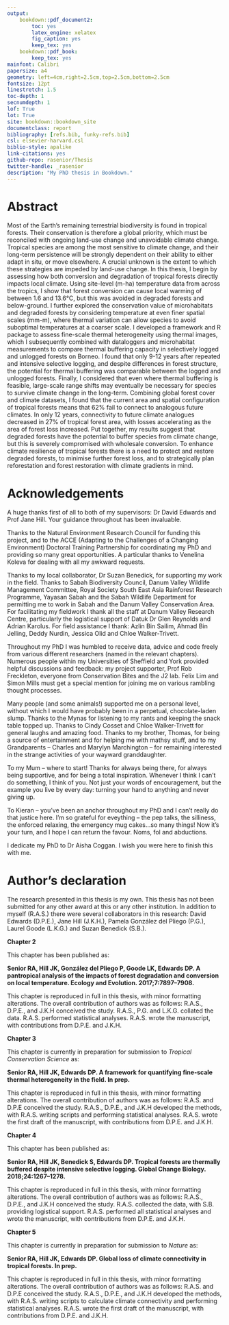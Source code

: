 ```yaml
---
output:
    bookdown::pdf_document2:
        toc: yes
        latex_engine: xelatex
        fig_caption: yes
        keep_tex: yes
    bookdown::pdf_book:
        keep_tex: yes
mainfont: Calibri
papersize: a4
geometry: left=4cm,right=2.5cm,top=2.5cm,bottom=2.5cm
fontsize: 12pt
linestretch: 1.5
toc-depth: 1
secnumdepth: 1
lof: True
lot: True
site: bookdown::bookdown_site
documentclass: report
bibliography: [refs.bib, funky-refs.bib]
csl: elsevier-harvard.csl
biblio-style: apalike
link-citations: yes
github-repo: rasenior/Thesis
twitter-handle: _rasenior
description: "My PhD thesis in Bookdown."
---
```


# Abstract {-}

Most of the Earth's remaining terrestrial biodiversity is found in tropical forests. Their conservation is therefore a global priority, which must be reconciled with ongoing land-use change and unavoidable climate change. Tropical species are among the most sensitive to climate change, and their long-term persistence will be strongly dependent on their ability to either adapt in situ, or move elsewhere. A crucial unknown is the extent to which these strategies are impeded by land-use change. In this thesis, I begin by assessing how both conversion and degradation of tropical forests directly impacts local climate. Using site-level (m-ha) temperature data from across the tropics, I show that forest conversion can cause local warming of between 1.6 and 13.6&deg;C, but this was avoided in degraded forests and below-ground. I further explored the conservation value of microhabitats and degraded forests by considering temperature at even finer spatial scales (mm-m), where thermal variation can allow species to avoid suboptimal temperatures at a coarser scale. I developed a framework and R package to assess fine-scale thermal heterogeneity using thermal images, which I subsequently combined with dataloggers and microhabitat measurements to compare thermal buffering capacity in selectively logged and unlogged forests on Borneo. I found that only 9-12 years after repeated and intensive selective logging, and despite differences in forest structure, the potential for thermal buffering was comparable between the logged and unlogged forests. Finally, I considered that even where thermal buffering is feasible, large-scale range shifts may eventually be necessary for species to survive climate change in the long-term. Combining global forest cover and climate datasets, I found that the current area and spatial configuration of tropical forests means that 62% fail to connect to analogous future climates. In only 12 years, connectivity to future climate analogues decreased in 27% of tropical forest area, with losses accelerating as the area of forest loss increased. Put together, my results suggest that degraded forests have the potential to buffer species from climate change, but this is severely compromised with wholesale conversion. To enhance climate resilience of tropical forests there is a need to protect and restore degraded forests, to minimise further forest loss, and to strategically plan reforestation and forest restoration with climate gradients in mind. 

\pagebreak

# Acknowledgements {-}

A huge thanks first of all to both of my supervisors: Dr David Edwards and Prof Jane Hill. Your guidance throughout has been invaluable.

Thanks to the Natural Environment Research Council for funding this project, and to the ACCE (Adapting to the Challenges of a Changing Environment) Doctoral Training Partnership for coordinating my PhD and providing so many great opportunities. A particular thanks to Venelina Koleva for dealing with all my awkward requests.

Thanks to my local collaborator, Dr Suzan Benedick, for supporting my work in the field. Thanks to Sabah Biodiversity Council, Danum Valley Wildlife Management Committee, Royal Society South East Asia Rainforest Research Programme, Yayasan Sabah and the Sabah Wildlife Department for permitting me to work in Sabah and the Danum Valley Conservation Area. For facilitating my fieldwork I thank all the staff at Danum Valley Research Centre, particularly the logistical support of Datuk Dr Glen Reynolds and Adrian Karolus. For field assistance I thank: Azlin Bin Sailim, Ahmad Bin Jelling, Deddy Nurdin, Jessica Olid and Chloe Walker-Trivett. 

Throughout my PhD I was humbled to receive data, advice and code freely from various different researchers (named in the relevant chapters). Numerous people within my Universities of Sheffield and York provided helpful discussions and feedback: my project supporter, Prof Rob Freckleton, everyone from Conservation Bites and the J2 lab. Felix Lim and Simon Mills must get a special mention for joining me on various rambling thought processes.

Many people (and some animals!) supported me on a personal level, without which I would have probably been in a perpetual, chocolate-laden slump. Thanks to the Mynas for listening to my rants and keeping the snack table topped up. Thanks to Cindy Cosset and Chloe Walker-Trivett for general laughs and amazing food. Thanks to my brother, Thomas, for being a source of entertainment and for helping me with mathsy stuff, and to my Grandparents -- Charles and Marylyn Marchington -- for remaining interested in the strange activities of your wayward granddaughter. 

To my Mum -- where to start! Thanks for always being there, for always being supportive, and for being a total inspiration. Whenever I think I can't do something, I think of you. Not just your words of encouragement, but the example you live by every day: turning your hand to anything and never giving up.

To Kieran -- you've been an anchor throughout my PhD and I can't really do that justice here. I'm so grateful for eveything -- the pep talks, the silliness, the enforced relaxing, the emergency mug cakes...so many things! Now it's your turn, and I hope I can return the favour. Noms, fol and abductions.  

I dedicate my PhD to Dr Aisha Coggan. I wish you were here to finish this with me.

\begin{figure}[!htb]
\centering
\includegraphics[angle=270,origin=c]{pics/doggies.jpg}
\caption*{For unconditional love and understanding, and the best cuddles a human could ask for, I am grateful to my beautiful doggies: Ruby (left) and Teddy (right).}
\end{figure}

\pagebreak

# Author's declaration {-}

The research presented in this thesis is my own. This thesis has not been submitted for any other award at this or any other institution. In addition to myself (R.A.S.) there were several collaborators in this research: David Edwards (D.P.E.), Jane Hill (J.K.H.), Pamela González del Pliego (P.G.), Laurel Goode (L.K.G.) and Suzan Benedick (S.B.).

**Chapter 2**

This chapter has been published as:

**Senior RA, Hill JK, González del Pliego P, Goode LK, Edwards DP. A pantropical analysis of the impacts of forest degradation and conversion on local temperature. Ecology and Evolution. 2017;7:7897–7908.**

This chapter is reproduced in full in this thesis, with minor formatting alterations. The overall contribution of authors was as follows: R.A.S., D.P.E., and J.K.H conceived the study. R.A.S., P.G. and L.K.G. collated the data. R.A.S. performed statistical analyses. R.A.S. wrote the manuscript, with contributions from D.P.E. and J.K.H.

**Chapter 3**

This chapter is currently in preparation for submission to *Tropical Conservation Science* as:

**Senior RA, Hill JK, Edwards DP. A framework for quantifying fine-scale thermal heterogeneity in the field. In prep.**

This chapter is reproduced in full in this thesis, with minor formatting alterations. The overall contribution of authors was as follows: R.A.S. and D.P.E conceived the study. R.A.S., D.P.E., and J.K.H developed the methods, with R.A.S. writing scripts and performing statistical analyses. R.A.S. wrote the first draft of the manuscript, with contributions from D.P.E. and J.K.H.

**Chapter 4**

This chapter has been published as:

**Senior RA, Hill JK, Benedick S, Edwards DP. Tropical forests are thermally buffered despite intensive selective logging. Global Change Biology. 2018;24:1267–1278.**

This chapter is reproduced in full in this thesis, with minor formatting alterations. The overall contribution of authors was as follows: R.A.S., D.P.E., and J.K.H conceived the study. R.A.S. collected the data, with  S.B. providing logistical support. R.A.S. performed all statistical analyses and wrote the manuscript, with contributions from D.P.E. and J.K.H.

**Chapter 5**

This chapter is currently in preparation for submission to *Nature* as: 

**Senior RA, Hill JK, Edwards DP. Global loss of climate connectivity in tropical forests. In prep.**

This chapter is reproduced in full in this thesis, with minor formatting alterations. The overall contribution of authors was as follows: R.A.S. and D.P.E conceived the study. R.A.S., D.P.E., and J.K.H developed the methods, with R.A.S. writing scripts to calculate climate connectivity and performing statistical analyses. R.A.S. wrote the first draft of the manuscript, with contributions from D.P.E. and J.K.H.

\pagebreak

